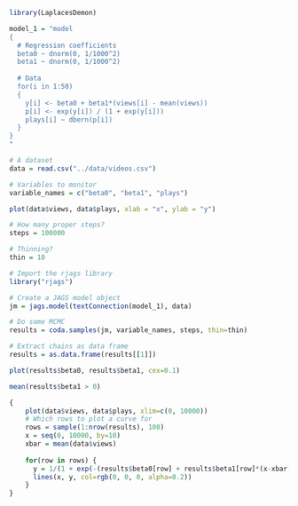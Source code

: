 ```r
library(LaplacesDemon)

model_1 = "model
{
  # Regression coefficients
  beta0 ~ dnorm(0, 1/1000^2)
  beta1 ~ dnorm(0, 1/1000^2)
  
  # Data
  for(i in 1:50)
  {
    y[i] <- beta0 + beta1*(views[i] - mean(views))
    p[i] <- exp(y[i]) / (1 + exp(y[i]))
    plays[i] ~ dbern(p[i])
  }
}
"

# A dataset
data = read.csv("../data/videos.csv")

# Variables to monitor
variable_names = c("beta0", "beta1", "plays")
```

```r
plot(data$views, data$plays, xlab = "x", ylab = "y")
```

```r
# How many proper steps?
steps = 100000

# Thinning?
thin = 10

# Import the rjags library
library("rjags")

# Create a JAGS model object
jm = jags.model(textConnection(model_1), data)

# Do some MCMC
results = coda.samples(jm, variable_names, steps, thin=thin)

# Extract chains as data frame
results = as.data.frame(results[[1]])

plot(results$beta0, results$beta1, cex=0.1)
```
```r
mean(results$beta1 > 0)
```

```r
{
    plot(data$views, data$plays, xlim=c(0, 10000))
    # Which rows to plot a curve for
    rows = sample(1:nrow(results), 100)
    x = seq(0, 10000, by=10)
    xbar = mean(data$views)
  
    for(row in rows) {
      y = 1/(1 + exp(-(results$beta0[row] + results$beta1[row]*(x-xbar))))
      lines(x, y, col=rgb(0, 0, 0, alpha=0.2))
    }
}
```

